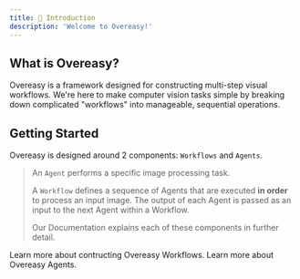 ```yaml
---
title: 👋 Introduction
description: 'Welcome to Overeasy!'
---
```



## What is Overeasy?

Overeasy is a framework designed for constructing multi-step visual workflows. We're here to make computer vision tasks simple by breaking down complicated "workflows" into manageable, sequential operations.

## Getting Started

Overeasy is designed around 2 components: `Workflows` and `Agents`. 

> An `Agent` performs a specific image processing task.
>
> A `Workflow` defines a sequence of Agents that are executed **in order** to process an input image. The output of each Agent is passed as an input to the next Agent within a Workflow.
>
> Our Documentation explains each of these components in further detail.

<CardGroup cols={2}>
  <Card
    title="Workflows"
    icon="puzzle"
    href="https://docs.overeasy.sh/about/about-workflows"
  >
    Learn more about contructing Overeasy Workflows.
  </Card>
  <Card
    title="Agents"
    icon="robot"
    href="https://docs.overeasy.sh/about/about-agents"
  >
    Learn more about Overeasy Agents.
  </Card>
</CardGroup>
